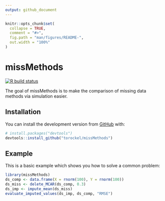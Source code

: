 ```yaml
---
output: github_document
---
```


<!-- README.md is generated from README.Rmd. Please edit that file -->

```r
knitr::opts_chunk$set(
  collapse = TRUE,
  comment = "#>",
  fig.path = "man/figures/README-",
  out.width = "100%"
)
```

# missMethods

<!-- badges: start -->
[![R build status](https://github.com/torockel/missMethods/workflows/R-CMD-check/badge.svg)](https://github.com/torockel/missMethods/actions)
<!-- badges: end -->

The goal of missMethods is to make the comparison of missing data methods via simulation easier.

## Installation

You can install the development version from [GitHub](https://github.com/) with:
``` r
# install.packages("devtools")
devtools::install_github("torockel/missMethods")
```

<!-- You can install the released version of missMethods from [CRAN](https://CRAN.R-project.org) with: -->

<!-- ``` r -->
<!-- install.packages("missMethods") -->
<!-- ``` -->

<!-- And the development version from [GitHub](https://github.com/) with: -->

<!-- ``` r -->
<!-- # install.packages("devtools") -->
<!-- devtools::install_github("torockel/missMethods") -->
<!-- ``` -->
## Example

This is a basic example which shows you how to solve a common problem:

```r
library(missMethods)
ds_comp <- data.frame(X = rnorm(100), Y = rnorm(100))
ds_miss <- delete_MCAR(ds_comp, 0.3)
ds_imp <- impute_mean(ds_miss)
evaluate_imputed_values(ds_imp, ds_comp, "RMSE")
```

